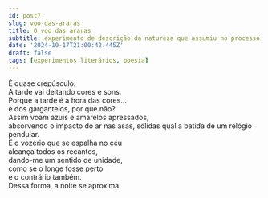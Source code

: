 ```yaml
---
id: post7
slug: voo-das-araras
title: O voo das araras
subtitle: experimento de descrição da natureza que assumiu no processo a forma quase-poética e (quase sem querer) expressionista
date: '2024-10-17T21:00:42.445Z'
draft: false
tags: [experimentos literários, poesia]
---
```


É quase crepúsculo.  
A tarde vai deitando cores e sons.  
Porque a tarde é a hora das cores…  
e dos garganteios, por que não?  
Assim voam azuis e amarelos apressados,  
absorvendo o impacto do ar nas asas,
sólidas qual a batida de um relógio pendular.  
E o vozerio que se espalha no céu  
alcança todos os recantos,  
dando-me um sentido de unidade,  
como se o longe fosse perto  
e o contrário também.  
Dessa forma, a noite se aproxima.

